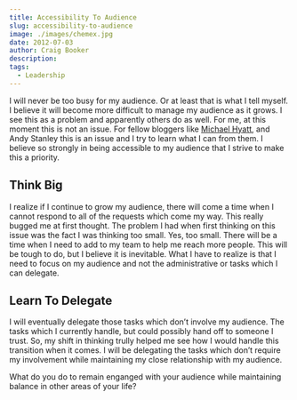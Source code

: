 ```yaml
---
title: Accessibility To Audience
slug: accessibility-to-audience
image: ./images/chemex.jpg
date: 2012-07-03
author: Craig Booker
description:
tags:
  - Leadership
---
```



I will never be too busy for my audience. Or at least that is what I tell myself. I believe it will become more difficult to manage my audience as it grows. I see this as a problem and apparently others do as well. For me, at this moment this is not an issue. For fellow bloggers like [Michael Hyatt](http://michaelhyatt.com/leadership-success-accessibility.html), and Andy Stanley this is an issue and I try to learn what I can from them. I believe so strongly in being accessible to my audience that I strive to make this a priority.

## Think Big

I realize if I continue to grow my audience, there will come a time when I cannot respond to all of the requests which come my way. This really bugged me at first thought. The problem I had when first thinking on this issue was the fact I was thinking too small. Yes, too small. There will be a time when I need to add to my team to help me reach more people. This will be tough to do, but I believe it is inevitable. What I have to realize is that I need to focus on my audience and not the administrative or tasks which I can delegate.

## Learn To Delegate

I will eventually delegate those tasks which don’t involve my audience. The tasks which I currently handle, but could possibly hand off to someone I trust. So, my shift in thinking trully helped me see how I would handle this transition when it comes. I will be delegating the tasks which don’t require my involvement while maintaining my close relationship with my audience.

What do you do to remain enganged with your audience while maintaining balance in other areas of your life?
